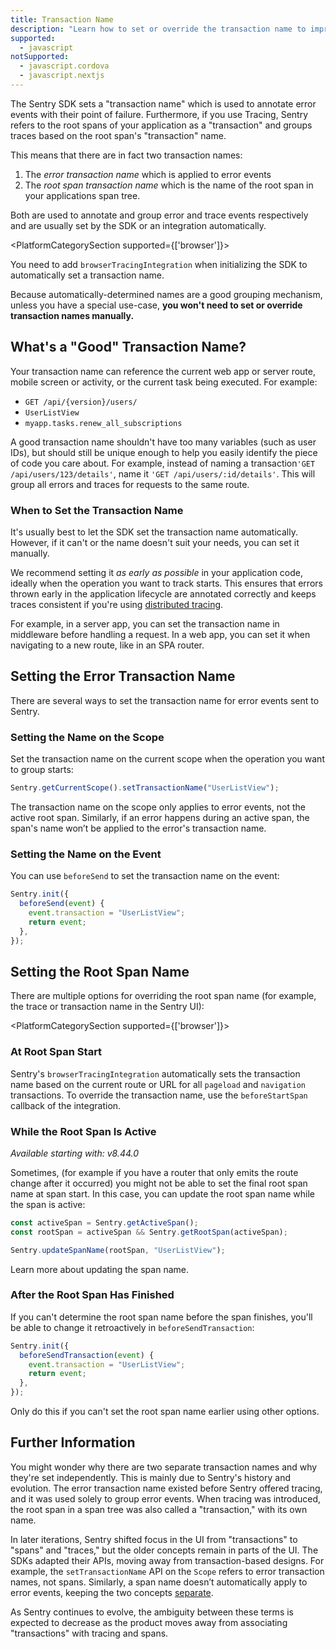 ```yaml
---
title: Transaction Name
description: "Learn how to set or override the transaction name to improve issue and trace grouping."
supported:
  - javascript
notSupported:
  - javascript.cordova
  - javascript.nextjs
---
```


The Sentry SDK sets a "transaction name" which is used to annotate error events with their point of failure.
Furthermore, if you use <PlatformLink to="/tracing/">Tracing</PlatformLink>, Sentry refers to the root spans of your application as a "transaction" and groups traces based on the root span's "transaction" name.

This means that there are in fact two transaction names:

1. The _error transaction name_ which is applied to error events
2. The _root span transaction name_ which is the name of the root span in your applications span tree.

Both are used to annotate and group error and trace events respectively and are usually set by the SDK or an integration automatically.

<PlatformCategorySection supported={['browser']}>

You need to add `browserTracingIntegration` when initializing the SDK to automatically set a transaction name.

</PlatformCategorySection>

Because automatically-determined names are a good grouping mechanism, unless you have a special use-case, **you won't need to set or override transaction names manually.** 

## What's a "Good" Transaction Name?

Your transaction name can reference the current web app or server route, mobile screen or activity, or the current task being executed.
For example:

- `GET /api/{version}/users/`
- `UserListView`
- `myapp.tasks.renew_all_subscriptions`

A good transaction name shouldn't have too many variables (such as user IDs), but should still be unique enough to  help you easily identify the piece of code you care about.
For example, instead of naming a transaction`'GET /api/users/123/details'`, name it `'GET /api/users/:id/details'`.
This will group all errors and traces for requests to the same route.

### When to Set the Transaction Name

It's usually best to let the SDK set the transaction name automatically. However, if it can't or the name doesn't suit your needs, you can set it manually.

We recommend setting it _as early as possible_ in your application code, ideally when the operation you want to track starts. This ensures that errors thrown early in the application lifecycle are annotated correctly and keeps traces consistent if you're using [distributed tracing](/concepts/key-terms/tracing/distributed-tracing/).

For example, in a server app, you can set the transaction name in middleware before handling a request.
In a web app, you can set it when navigating to a new route, like in an SPA router.

## Setting the Error Transaction Name

There are several ways to set the transaction name for error events sent to Sentry.

### Setting the Name on the Scope

Set the transaction name on the current scope when the operation you want to group starts:

```javascript
Sentry.getCurrentScope().setTransactionName("UserListView");
```

The transaction name on the scope only applies to error events, not the active root span. Similarly, if an error happens during an active span, the span's name won’t be applied to the error's transaction name.

### Setting the Name on the Event

You can use `beforeSend` to set the transaction name on the event:

```javascript {3}
Sentry.init({
  beforeSend(event) {
    event.transaction = "UserListView";
    return event;
  },
});
```

## Setting the Root Span Name

There are multiple options for overriding the root span name (for example, the trace or transaction name in the Sentry UI):

<PlatformCategorySection supported={['browser']}>

### At Root Span Start

Sentry's `browserTracingIntegration` automatically sets the transaction name based on the current route or URL for all `pageload` and `navigation` transactions.
To override the transaction name, use the <PlatformLink to="/tracing/instrumentation/automatic-instrumentation/#beforestartspan">`beforeStartSpan` callback</PlatformLink> of the integration.

</PlatformCategorySection>

### While the Root Span Is Active

_Available starting with: v8.44.0_

Sometimes, (for example if you have a router that only emits the route change after it occurred) you might not be able to set the final root span name at span start. In this case, you can update the root span name while the span is active:

```javascript
const activeSpan = Sentry.getActiveSpan();
const rootSpan = activeSpan && Sentry.getRootSpan(activeSpan);

Sentry.updateSpanName(rootSpan, "UserListView");
```

Learn more about <PlatformLink to="/tracing/instrumentation/custom-instrumentation/#updating-the-span-name">updating the span name</PlatformLink>.

### After the Root Span Has Finished

If you can't determine the root span name before the span finishes, you'll be able to change it retroactively in `beforeSendTransaction`:

```javascript
Sentry.init({
  beforeSendTransaction(event) {
    event.transaction = "UserListView";
    return event;
  },
});
```

<Note>
Only do this if you can't set the root span name earlier using other options.
</Note>

## Further Information


You might wonder why there are two separate transaction names and why they're set independently. This is mainly due to Sentry's history and evolution. The error transaction name existed before Sentry offered tracing, and it was used solely to group error events. When tracing was introduced, the root span in a span tree was also called a "transaction," with its own name.

In later iterations, Sentry shifted focus in the UI from "transactions" to "spans" and "traces," but the older concepts remain in parts of the UI. The SDKs adapted their APIs, moving away from transaction-based designs. For example, the `setTransactionName` API on the `Scope` refers to error transaction names, not spans. Similarly, a span name doesn’t automatically apply to error events, keeping the two concepts [separate](https://github.com/getsentry/sentry-javascript/issues/10846).


As Sentry continues to evolve, the ambiguity between these terms is expected to decrease as the product moves away from associating "transactions" with tracing and spans.
